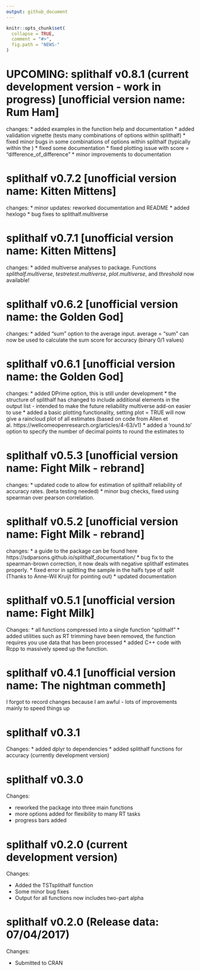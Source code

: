 ---
output: github_document
---

<!-- NEWS.md is generated from NEWS.Rmd. Please edit that file -->

```{r, echo = FALSE}
knitr::opts_chunk$set(
  collapse = TRUE,
  comment = "#>",
  fig.path = "NEWS-"
)
```


UPCOMING: splithalf v0.8.1 (current development version - work in progress) [unofficial version name: Rum Ham]
==============
changes:
* added examples in the function help and documentation
* added validation vignette (tests many combinations of options within splithalf)
* fixed minor bugs in some combinations of options within splithalf (typically within the )
* fixed some documentation
* fixed plotting issue with score = "difference_of_difference"
* minor improvements to documentation


splithalf v0.7.2 [unofficial version name: Kitten Mittens]
==============
changes:
* minor updates: reworked documentation and README 
* added hexlogo
* bug fixes to splithalf.multiverse


splithalf v0.7.1 [unofficial version name: Kitten Mittens]
==============
changes:
* added multiverse analyses to package. Functions _splithalf.multiverse_, _testretest.multiverse_, _plot.multiverse_, and _threshold_ now available!


splithalf v0.6.2 [unofficial version name: the Golden God]
==============
changes:
* added "sum" option to the average input. average = "sum" can now be used to calculate the sum score for accuracy (binary 0/1 values)


splithalf v0.6.1 [unofficial version name: the Golden God]
==============
changes:
* added DPrime option, this is still under development
* the structure of splithalf has changed to include additional elements in the output list - intended to make the future reliability multiverse add-on easier to use
* added a basic plotting functionality, setting plot = TRUE will now give a raincloud plot of all estimates (based on code from Allen et al. https://wellcomeopenresearch.org/articles/4-63/v1)
* added a 'round.to' option to specify the number of decimal points to round the estimates to


splithalf v0.5.3 [unofficial version name: Fight Milk - rebrand]
==============
changes:
* updated code to allow for estimation of splithalf reliability of accuracy rates. (beta testing needed)
* minor bug checks, fixed using spearman over pearson correlation. 



splithalf v0.5.2  [unofficial version name: Fight Milk - rebrand]
==============
changes: 
* a guide to the package can be found here https://sdparsons.github.io/splithalf_documentation/
* bug fix to the spearman-brown correction, it now deals with negative splithalf estimates properly. 
* fixed error in splitting the sample in the halfs type of split (Thanks to Anne-Wil Kruijt for pointing out)
* updated documentation


splithalf v0.5.1 [unofficial version name: Fight Milk]
==============

Changes:
* all functions compressed into a single function "splithalf"
* added utilities such as RT trimming have been removed, the function requires you use data that has been processed
* added C++ code with Rcpp to massively speed up the function.



splithalf v0.4.1 [unofficial version name: The nightman commeth]
==============
I forgot to record changes because I am awful - lots of improvements mainly to speed things up



splithalf v0.3.1
==============

Changes:
* added dplyr to dependencies
* added splithalf functions for accuracy (currently development version)



splithalf v0.3.0
==============

Changes:

* reworked the package into three main functions
* more options added for flexibility to many RT tasks
* progress bars added


splithalf v0.2.0 (current development version)
==============

Changes:

* Added the TSTsplithalf function
* Some minor bug fixes
* Output for all functions now includes two-part alpha


splithalf v0.2.0 (Release data: 07/04/2017)
==============

Changes:

* Submitted to CRAN
